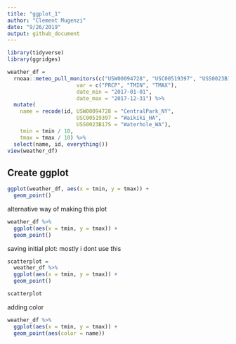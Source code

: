 ```yaml
---
title: "ggplot_1"
author: "Clement Mugenzi"
date: "9/26/2019"
output: github_document
---
```


```r
library(tidyverse)
library(ggridges)
```

```r
weather_df = 
  rnoaa::meteo_pull_monitors(c("USW00094728", "USC00519397", "USS0023B17S"),
                      var = c("PRCP", "TMIN", "TMAX"), 
                      date_min = "2017-01-01",
                      date_max = "2017-12-31") %>%
  mutate(
    name = recode(id, USW00094728 = "CentralPark_NY", 
                      USC00519397 = "Waikiki_HA",
                      USS0023B17S = "Waterhole_WA"),
    tmin = tmin / 10,
    tmax = tmax / 10) %>%
  select(name, id, everything())
view(weather_df)
```


## Create ggplot

```r
ggplot(weather_df, aes(x = tmin, y = tmax)) +
  geom_point()
```

alternative way of making this plot

```r
weather_df %>% 
  ggplot(aes(x = tmin, y = tmax)) +
  geom_point()
```


saving initial plot: mostly i dont use this

```r
scatterplot = 
  weather_df %>% 
  ggplot(aes(x = tmin, y = tmax)) +
  geom_point()

scatterplot
```

adding color

```r
weather_df %>% 
  ggplot(aes(x = tmin, y = tmax)) +
  geom_point(aes(color = name))
```


















